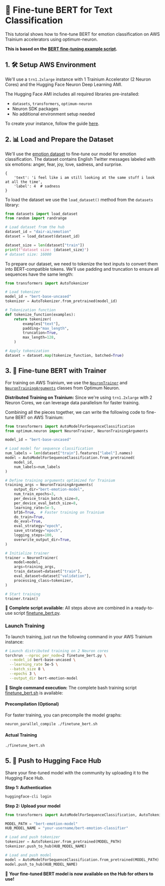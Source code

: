 <!---
Copyright 2024 The HuggingFace Team. All rights reserved.

Licensed under the Apache License, Version 2.0 (the "License");
you may not use this file except in compliance with the License.
You may obtain a copy of the License at

    http://www.apache.org/licenses/LICENSE-2.0

Unless required by applicable law or agreed to in writing, software
distributed under the License is distributed on an "AS IS" BASIS,
WITHOUT WARRANTIES OR CONDITIONS OF ANY KIND, either express or implied.
See the License for the specific language governing permissions and
limitations under the License.
-->

# 🚀 Fine-tune BERT for Text Classification

This tutorial shows how to fine-tune BERT for emotion classification on AWS Trainium accelerators using optimum-neuron.

**This is based on the [BERT fine-tuning example script](https://github.com/huggingface/optimum-neuron/tree/main/examples/training/bert).**

## 1. 🛠️ Setup AWS Environment

We'll use a `trn1.2xlarge` instance with 1 Trainium Accelerator (2 Neuron Cores) and the Hugging Face Neuron Deep Learning AMI.

The Hugging Face AMI includes all required libraries pre-installed:
- `datasets`, `transformers`, `optimum-neuron`  
- Neuron SDK packages
- No additional environment setup needed

To create your instance, follow the guide [here](https://huggingface.co/docs/optimum-neuron/ec2-setup).

## 2. 📊 Load and Prepare the Dataset

We'll use the [emotion dataset](https://huggingface.co/datasets/dair-ai/emotion) to fine-tune our model for emotion classification. The dataset contains English Twitter messages labeled with six emotions: anger, fear, joy, love, sadness, and surprise.

```
{
    'text': 'i feel like i am still looking at the same stuff i look at all the time',
    'label': 4  # sadness
}
```

To load the dataset we use the `load_dataset()` method from the `datasets` library:

```python
from datasets import load_dataset
from random import randrange

# Load dataset from the hub  
dataset_id = "dair-ai/emotion"
dataset = load_dataset(dataset_id)

dataset_size = len(dataset["train"])
print(f"dataset size: {dataset_size}")
# dataset size: 16000
```

To prepare our dataset, we need to tokenize the text inputs to convert them into BERT-compatible tokens. We'll use padding and truncation to ensure all sequences have the same length:

```python
from transformers import AutoTokenizer

# Load tokenizer
model_id = "bert-base-uncased"
tokenizer = AutoTokenizer.from_pretrained(model_id)

# Tokenization function  
def tokenize_function(examples):
    return tokenizer(
        examples["text"],
        padding="max_length", 
        truncation=True,
        max_length=128,
    )

# Apply tokenization
dataset = dataset.map(tokenize_function, batched=True)
```

## 3. 🎯 Fine-tune BERT with Trainer

For training on AWS Trainium, we use the [`NeuronTrainer`](https://huggingface.co/docs/optimum-neuron/training_api/trainer) and [`NeuronTrainingArguments`](https://huggingface.co/docs/optimum-neuron/training_api/trainer) classes from Optimum Neuron.

**Distributed Training on Trainium:**
Since we're using `trn1.2xlarge` with 2 Neuron Cores, we can leverage data parallelism for faster training.

Combining all the pieces together, we can write the following code to fine-tune BERT on AWS Trainium:

```python
from transformers import AutoModelForSequenceClassification
from optimum.neuron import NeuronTrainer, NeuronTrainingArguments

model_id = "bert-base-uncased"

# Load model for sequence classification
num_labels = len(dataset["train"].features["label"].names)
model = AutoModelForSequenceClassification.from_pretrained(
    model_id, 
    num_labels=num_labels
)

# Define training arguments optimized for Trainium
training_args = NeuronTrainingArguments(
    output_dir="bert-emotion-model",
    num_train_epochs=3,
    per_device_train_batch_size=8,
    per_device_eval_batch_size=8,
    learning_rate=5e-5,
    bf16=True,  # Faster training on Trainium
    do_train=True,
    do_eval=True,
    eval_strategy="epoch",
    save_strategy="epoch", 
    logging_steps=100,
    overwrite_output_dir=True,
)

# Initialize trainer
trainer = NeuronTrainer(
    model=model,
    args=training_args,
    train_dataset=dataset["train"],
    eval_dataset=dataset["validation"],
    processing_class=tokenizer,
)

# Start training
trainer.train()
```

📝 **Complete script available:** All steps above are combined in a ready-to-use script [finetune_bert.py](https://github.com/huggingface/optimum-neuron/blob/main/examples/training/bert/finetune_bert.py).

### Launch Training

To launch training, just run the following command in your AWS Trainium instance:

```bash
# Launch distributed training on 2 Neuron cores
torchrun --nproc_per_node=2 finetune_bert.py \
  --model_id bert-base-uncased \
  --learning_rate 5e-5 \
  --batch_size 8 \
  --epochs 3 \
  --output_dir bert-emotion-model
```

🔧 **Single command execution:** The complete bash training script [finetune_bert.sh](https://github.com/huggingface/optimum-neuron/blob/main/examples/training/bert/finetune_bert.sh) is available:

#### Precompilation (Optional)

For faster training, you can precompile the model graphs:

```bash
neuron_parallel_compile ./finetune_bert.sh
```

#### Actual Training

```bash
./finetune_bert.sh
```

## 5. 🤗 Push to Hugging Face Hub

Share your fine-tuned model with the community by uploading it to the Hugging Face Hub.

**Step 1: Authentication**
```bash
huggingface-cli login
```

**Step 2: Upload your model**
```python
from transformers import AutoModelForSequenceClassification, AutoTokenizer

MODEL_PATH = "bert-emotion-model"
HUB_MODEL_NAME = "your-username/bert-emotion-classifier"

# Load and push tokenizer
tokenizer = AutoTokenizer.from_pretrained(MODEL_PATH)
tokenizer.push_to_hub(HUB_MODEL_NAME)

# Load and push model
model = AutoModelForSequenceClassification.from_pretrained(MODEL_PATH)
model.push_to_hub(HUB_MODEL_NAME)
```

🎉 **Your fine-tuned BERT model is now available on the Hub for others to use!**
